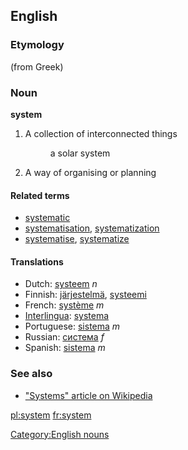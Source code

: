 [[Category:English nouns]]
==English==

===Etymology===
(from Greek)

===Noun===
'''system'''

# A collection of interconnected things
#:a solar system
# A way of organising or planning

====Related terms====
*[[systematic]]
*[[systematisation]], [[systematization]]
*[[systematise]], [[systematize]]

==== Translations ====
*Dutch: [[systeem]] ''n''
*Finnish: [[järjestelmä]], [[systeemi]]
*French: [[système]] ''m''
*[[Interlingua]]: [[systema]]
*Portuguese: [[sistema]] ''m''
*Russian: [[система]] ''f''
*Spanish: [[sistema]] ''m''

===See also===
*[http://en.wikipedia.org/wiki/System "Systems" article on Wikipedia]

[[pl:system]]
[[fr:system]]